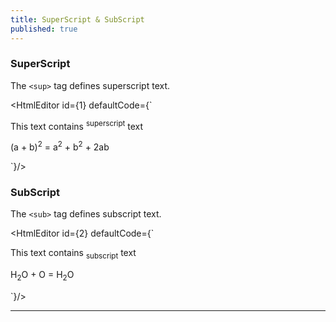 ```yaml
---
title: SuperScript & SubScript
published: true
---
```



### **SuperScript**

The `<sup>` tag defines superscript text.

<HtmlEditor id={1} defaultCode={`<p>This text contains <sup>superscript</sup> text</p>
<p>(a + b)<sup>2</sup> = a<sup>2</sup> + b<sup>2</sup> + 2ab</p>
`}/>


### **SubScript**

The `<sub>` tag defines subscript text.

<HtmlEditor id={2} defaultCode={`<p>This text contains <sub>subscript</sub> text</p>
<p>H<sub>2</sub>O + O = H<sub>2</sub>O</p>
`}/>

---
